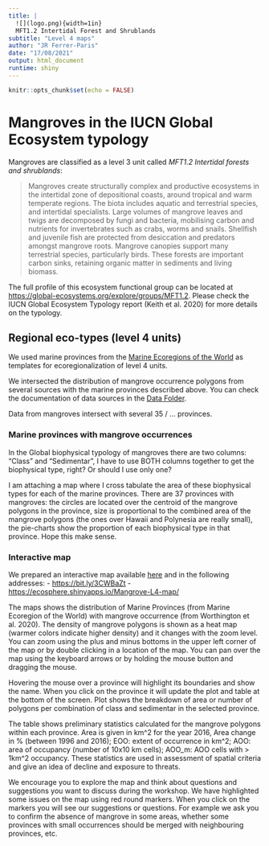 ```yaml
---
title: |
  ![](logo.png){width=1in}
  MFT1.2 Intertidal Forest and Shrublands
subtitle: "Level 4 maps"
author: "JR Ferrer-Paris"
date: "17/08/2021"
output: html_document
runtime: shiny
---
```


```r
knitr::opts_chunk$set(echo = FALSE)
```

# Mangroves in the IUCN Global Ecosystem typology

Mangroves are classified as a level 3 unit called *MFT1.2 Intertidal forests and shrublands*:

> Mangroves create structurally complex and productive ecosystems in the intertidal zone of depositional coasts, around tropical and warm temperate regions. The biota includes aquatic and terrestrial species, and intertidal specialists. Large volumes of mangrove leaves and twigs are decomposed by fungi and bacteria, mobilising carbon and nutrients for invertebrates such as crabs, worms and snails. Shellfish and juvenile fish are protected from desiccation and predators amongst mangrove roots. Mangrove canopies support many terrestrial species, particularly birds. These forests are important carbon sinks, retaining organic matter in sediments and living biomass.

The full profile of this ecosystem functional group can be located at <https://global-ecosystems.org/explore/groups/MFT1.2>. Please check the IUCN Global Ecosystem Typology report (Keith et al. 2020) for more details on the typology.


## Regional eco-types (level 4 units)

We used marine provinces from the [Marine Ecoregions of the World](/MangrovesData/MEOW-ecoregions.Rmd) as templates for ecoregionalization of level 4 units. 

We intersected the distribution of mangrove occurrence polygons from several sources with the marine provinces described above. You can check the documentation of data sources in the [Data Folder](/MangrovesData/).

Data from mangroves intersect with several 35 / ... provinces. 



### Marine provinces with mangrove occurrences


In the Global biophysical typology of mangroves there are two columns: “Class” and “Sedimentar”, I have to use BOTH columns together to get the biophysical type, right? Or should I use only one?
 
I am attaching a map where I cross tabulate the area of these biophysical types for each of the marine provinces. There are 37 provinces with mangroves: the circles are located over the centroid of the mangrove polygons in the province, size is proportional to the combined area of the mangrove polygons (the ones over Hawaii and Polynesia are really small), the pie-charts show the proportion of each biophysical type in that province. Hope this make sense.
 

### Interactive map

We prepared an interactive map available [here](/MangrovesMap/) and in the following addresses:
- <https://bit.ly/3CWBaZt>
- <https://ecosphere.shinyapps.io/Mangrove-L4-map/>
 
The maps shows the distribution of Marine Provinces (from Marine Ecoregion of the World) with mangrove occurrence (from Worthington et al. 2020). The density of mangrove polygons is shown as a heat map (warmer colors indicate higher density) and it changes with the zoom level. You can zoom using the plus and minus bottoms in the upper left corner of the map or by double clicking in a location of the map. You can pan over the map using the keyboard arrows or by holding the mouse button and dragging the mouse. 
 
Hovering the mouse over a province will highlight its boundaries and show the name. When you click on the province it will update the plot and table at the bottom of the screen. Plot shows the breakdown of area or number of polygons per combination of class and sedimentar in the selected province. 
 
The table shows preliminary statistics calculated for the mangrove polygons within each province. Area is given in km^2 for the year 2016, Area change in % (between 1996 and 2016); EOO: extent of occurrence in km^2; AOO: area of occupancy (number of 10x10 km cells); AOO_m: AOO cells with > 1km^2 occupancy. These statistics are used in assessment of spatial criteria and give an idea of decline and exposure to threats.
 
We encourage you to explore the map and think about questions and suggestions you want to discuss during the workshop. We have highlighted some issues on the map using red round markers. When you click on the markers you will see our suggestions or questions. For example we ask you to confirm the absence of mangrove in some areas, whether some provinces with small occurrences should be merged with neighbouring provinces, etc.

 